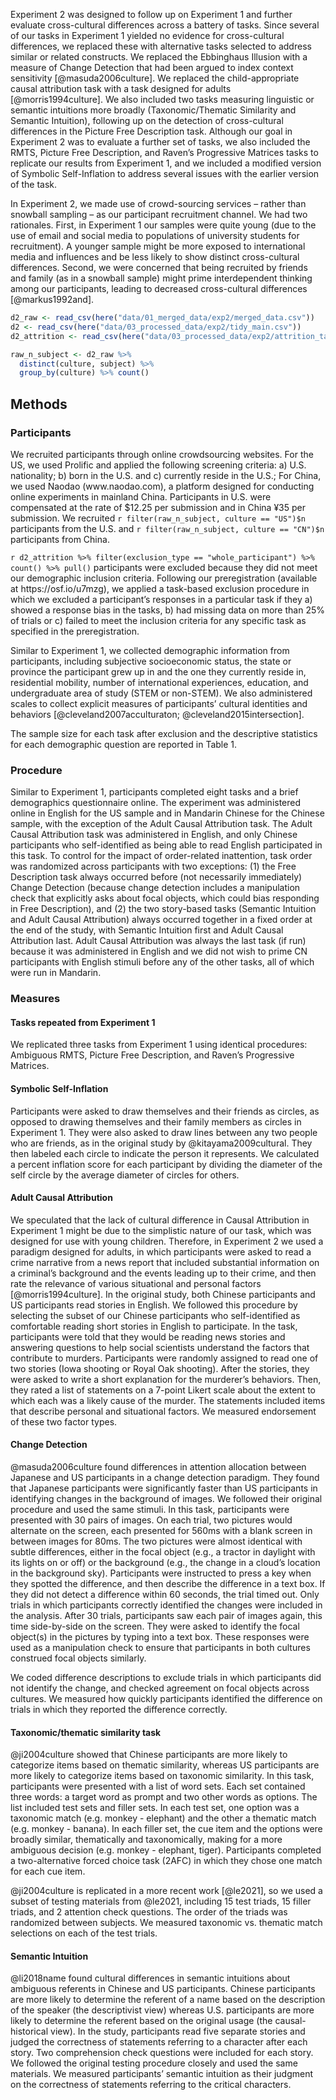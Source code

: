 


Experiment 2 was designed to follow up on Experiment 1 and further evaluate cross-cultural differences across a battery of tasks. Since several of our tasks in Experiment 1 yielded no evidence for cross-cultural differences, we replaced these with alternative tasks selected to address similar or related constructs. We replaced the Ebbinghaus Illusion with a measure of Change Detection that had been argued to index context sensitivity [@masuda2006culture]. We replaced the child-appropriate causal attribution task with a task designed for adults [@morris1994culture]. We also included two tasks measuring linguistic or semantic intuitions more broadly (Taxonomic/Thematic Similarity and Semantic Intuition), following up on the detection of cross-cultural differences in the Picture Free Description task. Although our goal in Experiment 2 was to evaluate a further set of tasks, we also included the RMTS, Picture Free Description, and Raven’s Progressive Matrices tasks to replicate our results from Experiment 1, and we included a modified version of Symbolic Self-Inflation to address several issues with the earlier version of the task. 

In Experiment 2, we made use of crowd-sourcing services – rather than snowball sampling – as our participant recruitment channel. We had two rationales. First, in Experiment 1 our samples were quite young (due to the use of email and social media to populations of university students for recruitment). A younger sample might be more exposed to international media and influences and be less likely to show distinct cross-cultural differences. Second, we were concerned that being recruited by friends and family (as in a snowball sample) might prime interdependent thinking among our participants, leading to decreased cross-cultural differences [@markus1992and]. 

```r
d2_raw <- read_csv(here("data/01_merged_data/exp2/merged_data.csv"))
d2 <- read_csv(here("data/03_processed_data/exp2/tidy_main.csv"))
d2_attrition <- read_csv(here("data/03_processed_data/exp2/attrition_table.csv"))
```

```r
raw_n_subject <- d2_raw %>% 
  distinct(culture, subject) %>% 
  group_by(culture) %>% count()
```

## Methods

### Participants 

We recruited participants through online crowdsourcing websites. For the US, we used Prolific and applied the following screening criteria: a) U.S. nationality; b) born in the U.S. and c) currently reside in the U.S.; For China, we used Naodao (www.naodao.com), a platform designed for conducting online experiments in mainland China. Participants in U.S. were compensated at the rate of \$12.25 per submission and in China ¥35 per submission. We recruited `r filter(raw_n_subject, culture == "US")$n` participants from the U.S. and `r filter(raw_n_subject, culture == "CN")$n` participants from China. 

`r d2_attrition %>% filter(exclusion_type == "whole_participant") %>% count() %>% pull()` participants were excluded because they did not meet our demographic inclusion criteria. Following our preregistration (available at https://osf.io/u7mzg), we applied a task-based exclusion procedure in which we excluded a participant's responses in a particular task if they a) showed a response bias in the tasks, b) had missing data on more than 25% of trials or c) failed to meet the inclusion criteria for any specific task as specified in the preregistration. 

Similar to Experiment 1, we collected demographic information from participants, including subjective socioeconomic status, the state or province the participant grew up in and the one they currently reside in, residential mobility, number of international experiences, education, and undergraduate area of study (STEM or non-STEM). We also administered scales to collect explicit measures of participants’ cultural identities and behaviors [@cleveland2007acculturaton; @cleveland2015intersection]. 

The sample size for each task after exclusion and the descriptive statistics for each demographic question are reported in Table 1.

### Procedure 

Similar to Experiment 1, participants completed eight tasks and a brief demographics questionnaire online. The experiment was administered online in English for the US sample and in Mandarin Chinese for the Chinese sample, with the exception of the Adult Causal Attribution task. The Adult Causal Attribution task was administered in English, and only Chinese participants who self-identified as being able to read English participated in this task. To control for the impact of order-related inattention, task order was randomized across participants with two exceptions: (1) the Free Description task always occurred before (not necessarily immediately) Change Detection (because change detection includes a manipulation check that explicitly asks about focal objects, which could bias responding in Free Description), and (2) the two story-based tasks (Semantic Intuition and Adult Causal Attribution) always occurred together in a fixed order at the end of the study, with Semantic Intuition first and Adult Causal Attribution last. Adult Causal Attribution was always the last task (if run) because it was administered in English and we did not wish to prime CN participants with English stimuli before any of the other tasks, all of which were run in Mandarin.

### Measures 

#### Tasks repeated from Experiment 1

We replicated three tasks from Experiment 1 using identical procedures: Ambiguous RMTS, Picture Free Description, and Raven’s Progressive Matrices.

#### Symbolic Self-Inflation 

Participants were asked to draw themselves and their friends as circles, as opposed to drawing themselves and their family members as circles in Experiment 1. They were also asked to draw lines between any two people who are friends, as in the original study by @kitayama2009cultural. They then labeled each circle to indicate the person it represents. We calculated a percent inflation score for each participant by dividing the diameter of the self circle by the average diameter of circles for others.

#### Adult Causal Attribution 

We speculated that the lack of cultural difference in Causal Attribution in Experiment 1 might be due to the simplistic nature of our task, which was designed for use with young children. Therefore, in Experiment 2 we used a paradigm designed for adults, in which participants were asked to read a crime narrative from a news report that included substantial information on a criminal’s background and the events leading up to their crime, and then rate the relevance of various situational and personal factors [@morris1994culture]. In the original study, both Chinese participants and US participants read stories in English. We followed this procedure by selecting the subset of our Chinese participants who self-identified as comfortable reading short stories in English to participate. In the task, participants were told that they would be reading news stories and answering questions to help social scientists understand the factors that contribute to murders. Participants were randomly assigned to read one of two stories (Iowa shooting or Royal Oak shooting). After the stories, they were asked to write a short explanation for the murderer’s behaviors. Then, they rated a list of statements on a 7-point Likert scale about the extent to which each  was a likely cause of the murder. The statements included items that describe personal and situational factors. We measured endorsement of these two factor types. 

#### Change Detection 

@masuda2006culture found differences in attention allocation between Japanese and US participants in a change detection paradigm. They found that Japanese participants were significantly faster than US participants in identifying changes in the background of images. We followed their original procedure and used the same stimuli. In this task, participants were presented with 30 pairs of images. On each trial, two pictures would alternate on the screen, each presented for 560ms with a blank screen in between images for 80ms. The two pictures were almost identical with subtle differences, either in the focal object (e.g., a tractor in daylight with its lights on or off) or the background (e.g., the change in a cloud's location in the background sky). Participants were instructed to press a key when they spotted the difference, and then describe the difference in a text box. If they did not detect a difference within 60 seconds, the trial timed out. Only trials in which participants correctly identified the changes were included in the analysis. After 30 trials, participants saw each pair of images again, this time side-by-side on the screen. They were asked to identify the focal object(s) in the pictures by typing into a text box. These responses were used as a manipulation check to ensure that participants in both cultures construed focal objects similarly. 

We coded difference descriptions to exclude trials in which participants did not identify the change, and checked agreement on focal objects across cultures. We measured how quickly participants identified the difference on trials in which they reported the difference correctly.

#### Taxonomic/thematic similarity task

@ji2004culture showed that Chinese participants are more likely to categorize items based on thematic similarity, whereas US participants are more likely to categorize items based on taxonomic similarity. In this task, participants were presented with a list of word sets. Each set contained three words: a target word as prompt and two other words as options. The list included test sets and filler sets. In each test set, one option was a taxonomic match (e.g. monkey - elephant) and the other a thematic match (e.g. monkey - banana). In each filler set, the cue item and the options were broadly similar, thematically and taxonomically, making for a more ambiguous decision (e.g. monkey - elephant, tiger). Participants completed a two-alternative forced choice task (2AFC) in which they chose one match for each cue item. 

@ji2004culture is replicated in a more recent work [@le2021], so we used a subset of testing materials from @le2021, including 15 test triads, 15 filler triads, and 2 attention check questions. The order of the triads was randomized between subjects. We measured taxonomic vs. thematic match selections on each of the test trials. 


#### Semantic Intuition 

@li2018name found cultural differences in semantic intuitions about ambiguous referents in Chinese and US participants. Chinese participants are more likely to determine the referent of a name based on the description of the speaker (the descriptivist view) whereas U.S. participants are more likely to determine the referent based on the original usage (the causal-historical view). In the study, participants read five separate stories and judged the correctness of statements referring to a character after each story. Two comprehension check questions were included for each story. We followed the original testing procedure closely and used the same materials. We measured participants’ semantic intuition as their judgment on the correctness of statements referring to the critical characters. 



